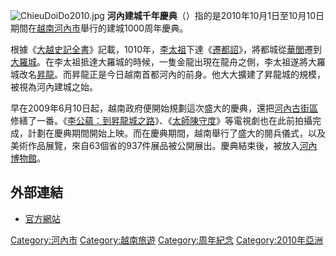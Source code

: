 [[File:ChieuDoiDo2010.jpg|thumb]]
'''河內建城千年慶典'''（{{lang-vi|Đại lễ 1000 năm Thăng Long – Hà Nội}}）指的是2010年10月1日至10月10日期間在[[越南|越南]][[河內市|河內市]]舉行的建城1000周年慶典。

根據《[[大越史記全書|大越史記全書]]》記載，1010年，[[李太祖|李太祖]]下達《[[遷都詔|遷都詔]]》，將都城從[[華閭古都|華閭]]遷到[[大羅城|大羅城]]。在李太祖抵達大羅城的時候，一隻金龍出現在龍舟之側，李太祖遂將大羅城改名[[昇龍|昇龍]]。而昇龍正是今日越南首都河內的前身。他大大擴建了昇龍城的規模，被視為河內建城之始。

早在2009年6月10日起，越南政府便開始規劃這次盛大的慶典，還把[[河內古街區|河內古街區]]修繕了一番。《[[李公蘊：到昇龍城之路|李公蘊：到昇龍城之路]]》、《[[太師陳守度|太師陳守度]]》等電視劇也在此前拍攝完成，計劃在慶典期間開始上映。而在慶典期間，越南舉行了盛大的閱兵儀式，以及美術作品展覽，來自63個省的937件展品被公開展出。慶典結束後，被放入[[河內博物館|河內博物館]]。
==外部連結==
{{commons|Millennial Anniversary of Hanoi}}
*{{vi}}[https://web.archive.org/web/20090716110531/http://thanglonghanoi.gov.vn/ 官方網站]

[[Category:河內市|Category:河內市]]
[[Category:越南旅遊|Category:越南旅遊]]
[[Category:周年紀念|Category:周年紀念]]
[[Category:2010年亞洲|Category:2010年亞洲]]